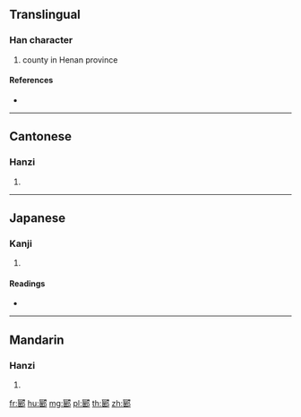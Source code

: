 {{character info/new}}
==Translingual==

===Han character===
{{Han char|rn=163|rad=邑|as=09|sn=12|four=77727|canj=SVNL}}

# county in Henan province

====References====
* {{Han ref|kx=1274.140|dkj=39513|dj=1774.020|hdz=63782.140|uh=90FE|ud=37118|bh=B66E|bd=46702}}

----

==Cantonese==

===Hanzi===
{{yue-hanzi|jyut=|y=yin2}}

# {{defn|lang=yue|sort=邑09}}

----

==Japanese==

===Kanji===
{{ja-kanji|grade=|rs=邑09}}

# {{defn|lang=ja|sort=邑09}}

====Readings====
* {{ja-readings|on=[[えん]] (en), [[おん]] (on)|kun=}}

----

==Mandarin==

===Hanzi===
{{cmn-hanzi|pin=[[yān]] ([[yan1]]), [[yǎn]] ([[yan3]])|wg=yen<sup>1</sup>, yen<sup>3</sup>}}

# {{defn|lang=cmn|sort=邑09}}

[[fr:郾]]
[[hu:郾]]
[[mg:郾]]
[[pl:郾]]
[[th:郾]]
[[zh:郾]]